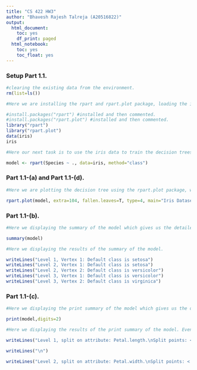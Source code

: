---
title: "CS 422 HW3"
author: "Bhavesh Rajesh Talreja (A20516822)"
output:
  html_document:
    toc: yes
    df_print: paged
  html_notebook:
    toc: yes
    toc_float: yes
---

### Setup Part 1.1.

```{r}

#clearing the existing data from the environment.
rm(list=ls())

#Here we are installing the rpart and rpart.plot package, loading the iris data set.

#install.packages("rpart") #installed and then commented.
#install.packages("rpart.plot") #installed and then commented.
library("rpart")
library("rpart.plot")
data(iris)
iris

#Here our next task is to use the iris data to train the decision trees model. We are creating a decision tree model on training data.

model <- rpart(Species ~ ., data=iris, method="class")

```

### Part 1.1-(a) and Part 1.1-(d).

```{r}

#Here we are plotting the decision tree using the rpart.plot package, with the parameter extra as 104 as our model has more than 2 response class, type=4 for getting more details at each vertex.

rpart.plot(model, extra=104, fallen.leaves=T, type=4, main="Iris Dataset Decision Tree")

```

### Part 1.1-(b).

```{r}

#Here we displaying the summary of the model which gives us the detailed information about each node, especially about the default class predicted at each level:vertex.

summary(model)

```

```{r}

#Here we displaying the results of the summary of the model.

writeLines("Level 1, Vertex 1: Default class is setosa")
writeLines("Level 2, Vertex 1: Default class is setosa")
writeLines("Level 2, Vertex 2: Default class is versicolor")
writeLines("Level 3, Vertex 1: Default class is versicolor")
writeLines("Level 3, Vertex 2: Default class is virginica")

```

### Part 1.1-(c).

```{r}

#Here we displaying the print summary of the model which gives us the detailed information about the levels involved in modelling and about the splitting conditions with splitting attributes.

print(model,digits=2)

```

```{r}

#Here we displaying the results of the print summary of the model. Even though the print summary shows the value for level 2 as 2.4, we can see the value as 2.5 in the decision tree above presented and it is just the matter of precision where 2.45 is being rounded off to 2.4.

writeLines("Level 1, split on attribute: Petal.length.\nSplit points: < 2.5 left subtree, >= 2.5 right subtree")

writeLines("\n")

writeLines("Level 2, split on attribute: Petal.width.\nSplit points: < 1.8 left subtree, >= 1.8 right subtree")

```